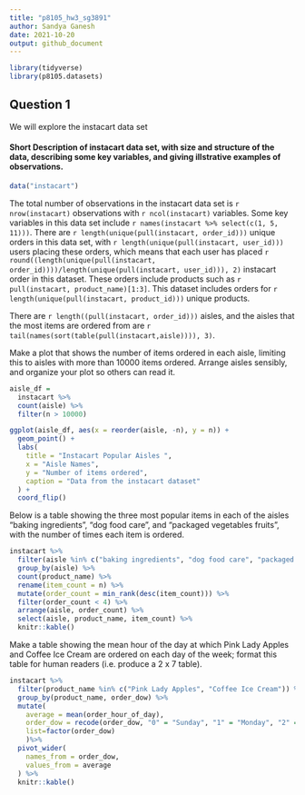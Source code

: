 ```yaml
---
title: "p8105_hw3_sg3891"
author: Sandya Ganesh
date: 2021-10-20
output: github_document
---
```


```r
library(tidyverse)
library(p8105.datasets)
```
## Question 1

We will explore the instacart data set

#### Short Description of instacart data set, with size and structure of the data, describing some key variables, and giving illstrative examples of observations. 
```r
data("instacart")
```

The total number of observations in the instacart data set is `r nrow(instacart)` observations with `r ncol(instacart)` variables. Some key variables in this data set include `r names(instacart %>% select(c(1, 5, 11)))`. There are `r length(unique(pull(instacart, order_id)))` unique orders in this data set, with `r length(unique(pull(instacart, user_id)))` users placing these orders, which means that each user has placed `r round((length(unique(pull(instacart, order_id))))/length(unique(pull(instacart, user_id))), 2)` instacart order in this dataset. These orders include products such as `r pull(instacart, product_name)[1:3]`. This dataset includes orders for `r length(unique(pull(instacart, product_id)))` unique products.

There are `r length((pull(instacart, order_id)))` aisles, and the aisles that the most items are ordered from are `r tail(names(sort(table(pull(instacart,aisle)))), 3)`.

Make a plot that shows the number of items ordered in each aisle, limiting this to aisles with more than 10000 items ordered. Arrange aisles sensibly, and organize your plot so others can read it.

```r

aisle_df = 
  instacart %>% 
  count(aisle) %>% 
  filter(n > 10000)

ggplot(aisle_df, aes(x = reorder(aisle, -n), y = n)) + 
  geom_point() + 
  labs(
    title = "Instacart Popular Aisles ",
    x = "Aisle Names",
    y = "Number of items ordered",
    caption = "Data from the instacart dataset"
  ) +
  coord_flip()
```

Below is a table showing the three most popular items in each of the aisles “baking ingredients”, “dog food care”, and “packaged vegetables fruits”, with the number of times each item is ordered.

```r
instacart %>% 
  filter(aisle %in% c("baking ingredients", "dog food care", "packaged vegetables fruits")) %>%
  group_by(aisle) %>% 
  count(product_name) %>% 
  rename(item_count = n) %>% 
  mutate(order_count = min_rank(desc(item_count))) %>% 
  filter(order_count < 4) %>% 
  arrange(aisle, order_count) %>% 
  select(aisle, product_name, item_count) %>% 
  knitr::kable()
```

Make a table showing the mean hour of the day at which Pink Lady Apples and Coffee Ice Cream are ordered on each day of the week; format this table for human readers (i.e. produce a 2 x 7 table).

```r
instacart %>% 
  filter(product_name %in% c("Pink Lady Apples", "Coffee Ice Cream")) %>%
  group_by(product_name, order_dow) %>% 
  mutate(
    average = mean(order_hour_of_day),
    order_dow = recode(order_dow, "0" = "Sunday", "1" = "Monday", "2" = "Tuesday", "3" = "Wednesday", "4" = "Thursday", "5" = "Friday", "6" = "Saturday"),
    list=factor(order_dow)
    )%>%
  pivot_wider(
    names_from = order_dow,
    values_from = average
  ) %>% 
  knitr::kable()
```


